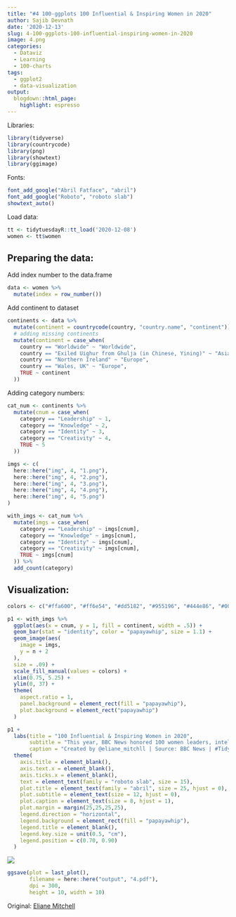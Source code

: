 ```yaml
---
title: "#4 100-ggplots 100 Influential & Inspiring Women in 2020"
author: Sajib Devnath
date: '2020-12-13'
slug: 4-100-ggplots-100-influential-inspiring-women-in-2020
image: 4.png
categories:
  - Dataviz
  - Learning
  - 100-charts
tags:
  - ggplot2
  - data-visualization
output:
  blogdown::html_page:
    highlight: espresso
---
```


Libraries:
```r
library(tidyverse)
library(countrycode)
library(png)
library(showtext)
library(ggimage)
```

Fonts:
```r
font_add_google("Abril Fatface", "abril")
font_add_google("Roboto", "roboto slab")
showtext_auto()
```

Load data:
```r
tt <- tidytuesdayR::tt_load('2020-12-08')
women <- tt$women
```

## Preparing the data:
Add index number to the data.frame
```r
data <- women %>% 
  mutate(index = row_number())
```

Add continent to dataset
```r
continents <- data %>% 
  mutate(continent = countrycode(country, "country.name", "continent")) %>% 
  # adding missing continents
  mutate(continent = case_when(
    country == "Worldwide" ~ "Worldwide",
    country == "Exiled Uighur from Ghulja (in Chinese, Yining)" ~ "Asia",
    country == "Northern Ireland" ~ "Europe",
    country == "Wales, UK" ~ "Europe",
    TRUE ~ continent
  ))
```

Adding category numbers:
```r
cat_num <- continents %>% 
  mutate(cnum = case_when(
    category == "Leadership" ~ 1,
    category == "Knowledge" ~ 2,
    category == "Identity" ~ 3,
    category == "Creativity" ~ 4,
    TRUE ~ 5
  )) 
```

```r
imgs <- c(
  here::here("img", 4, "1.png"),
  here::here("img", 4, "2.png"),
  here::here("img", 4, "3.png"),
  here::here("img", 4, "4.png"),
  here::here("img", 4, "5.png")
)

with_imgs <- cat_num %>% 
  mutate(imgs = case_when(
    category == "Leadership" ~ imgs[cnum],
    category == "Knowledge" ~ imgs[cnum],
    category == "Identity" ~ imgs[cnum],
    category == "Creativity" ~ imgs[cnum],
    TRUE ~ imgs[cnum]
  )) %>% 
  add_count(category)
```


## Visualization:

```r
colors <- c("#ffa600", "#ff6e54", "#dd5182", "#955196", "#444e86", "#003f5c")

p1 <- with_imgs %>% 
  ggplot(aes(x = cnum, y = 1, fill = continent, width = .5)) +
  geom_bar(stat = "identity", color = "papayawhip", size = 1.1) + 
  geom_image(aes(
    image = imgs,
    y = n + 2
  ),
  size = .09) +
  scale_fill_manual(values = colors) +
  xlim(0.75, 5.25) +
  ylim(0, 37) +
  theme(
    aspect.ratio = 1,
    panel.background = element_rect(fill = "papayawhip"),
    plot.background = element_rect("papayawhip")
  )
```

```r

p1 + 
  labs(title = "100 Influential & Inspiring Women in 2020",
       subtitle = "This year, BBC News honored 100 women leaders, intellectuals, activists, and creatives.\nThey left a space, called Unsung Hero, to recognize the unsung heroines worldwide.",
       caption = "Created by @eliane_mitchll | Source: BBC News | #TidyTuesday Week 50 | See Github for Icons") +
  theme(
    axis.title = element_blank(),
    axis.text.x = element_blank(),
    axis.ticks.x = element_blank(),
    text = element_text(family = "roboto slab", size = 15),
    plot.title = element_text(family = "abril", size = 25, hjust = 0),
    plot.subtitle = element_text(size = 12, hjust = 0),
    plot.caption = element_text(size = 8, hjust = 1),
    plot.margin = margin(25,25,25,25),
    legend.direction = "horizontal",
    legend.background = element_rect(fill = "papayawhip"),
    legend.title = element_blank(),
    legend.key.size = unit(0.5, "cm"),
    legend.position = c(0.70, 0.90)
  )

```

![](4.png)

```r
ggsave(plot = last_plot(),
       filename = here::here("output", "4.pdf"),
       dpi = 300,
       height = 10, width = 10)
```


Original: [Eliane Mitchell](https://github.com/elianemitchell/mytidytuesdaycode/blob/main/bbcwomen2020_week50_2020.R)